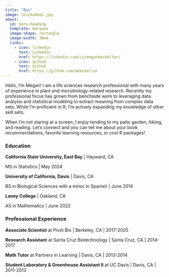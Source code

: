 ```yaml
---
title: "Bio"
image: chickadee2.jpg
about:
  id: hero-heading
  template: marquee
  image-shape: rectangle
  image-width: 30em
  links:
    - icon: linkedin
      text: LinkedIn
      href: https://linkedin.com/in/megankmckellar/
    - icon: github
      text: Github
      href: https://github.com/mkmckellar
---
```


::: {#hero-heading}
Hello, I'm Megan! I am a life sciences research professional with many years of experience in plant and microbiology-related research. Recently my professional focus has grown from benchside work to leveraging data analysis and statistical modeling to extract meaning from complex data sets. While I'm proficient in R, I'm actively expanding my knowledge of other skill sets.

When I'm not staring at a screen, I enjoy tending to my patio garden, hiking, and reading. Let's connect and you can tell me about your book recommendations, favorite learning resources, or cool R packages!

### Education

**California State University, East Bay** \| Hayward, CA

MS in Statistics \| May 2024

**University of California, Davis** \| Davis, CA

BS in Biological Sciences with a minor in Spanish \| June 2014

**Laney College** \| Oakland, CA

AS in Mathematics \| June 2022

### Professional Experience

**Associate Scientist** at Pivot Bio \| Berkeley, CA \| 2017-2025

**Research Assistant** at Santa Cruz Biotechnology \| Santa Cruz, CA \| 2014-2017

**Math Tutor** at Partners in Learning \| Davis, CA \| 2013-2014

**Student Laboratory & Greenhouse Assistant II** at UC Davis \| Davis, CA \| 2011-2013
:::
